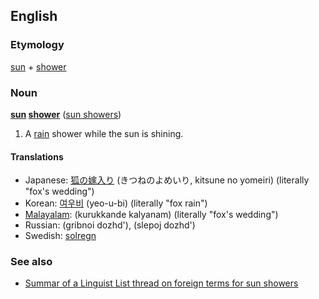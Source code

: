 ==English==
===Etymology===
[[sun]] + [[shower]]

===Noun===
'''[[sun]] [[shower]]''' ([[sun showers]])

# A [[rain]] shower while the sun is shining.

====Translations====
<!--*Arabic: (a Moroccan friend tells me it's "fox's wedding" but can't find it on the net -->
*Japanese: [[狐の嫁入り]] (きつねのよめいり, kitsune no yomeiri) (literally "fox's wedding")
*Korean: [[여우비]] (yeo-u-bi) (literally "fox rain")
*[[Malayalam]]: (kurukkande kalyanam) (literally "fox's wedding")
*Russian: (gribnoi dozhd'), (slepoj dozhd')
*Swedish: [[solregn]]

===See also===
*[http://www.sfs.nphil.uni-tuebingen.de/linguist/issues/9/9-1795.html Summar of a Linguist List thread on foreign terms for sun showers]